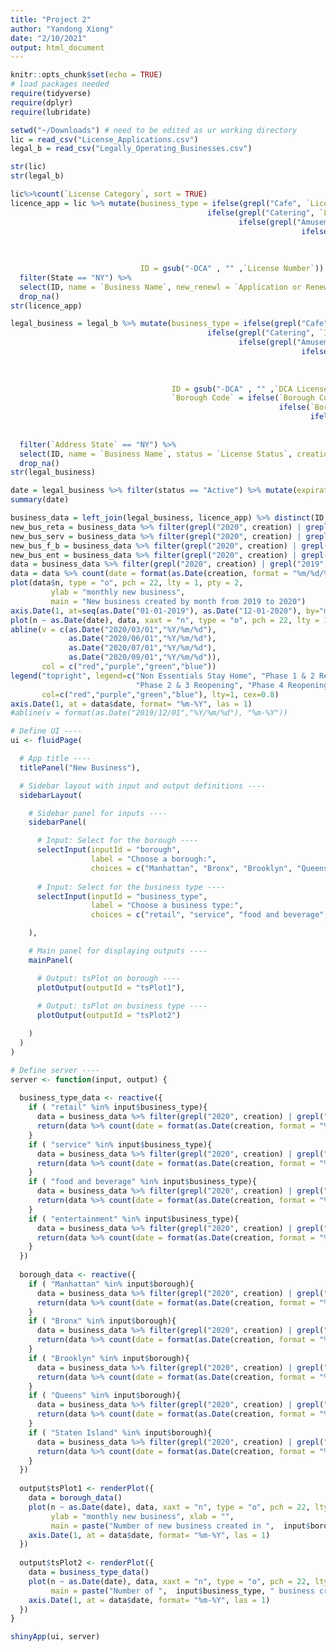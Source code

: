 ```yaml
---
title: "Project 2"
author: "Yandong Xiong"
date: "2/10/2021"
output: html_document
---
```


```r
knitr::opts_chunk$set(echo = TRUE)
# load packages needed
require(tidyverse)
require(dplyr)
require(lubridate)
```

```r
setwd("~/Downloads") # need to be edited as ur working directory
lic = read_csv("License_Applications.csv")
legal_b = read_csv("Legally_Operating_Businesses.csv")

```

```r
str(lic)
str(legal_b)
```
```r
lic%>%count(`License Category`, sort = TRUE)
licence_app = lic %>% mutate(business_type = ifelse(grepl("Cafe", `License Category`), "food_beverage", 
                                            ifelse(grepl("Catering", `License Category`), "food_beverage",
                                                   ifelse(grepl("Amusement", `License Category`), "entertainment",
                                                                 ifelse(grepl("Games", `License Category`), "entertainment",
                                                                        ifelse(grepl("Cabaret", `License Category`), "entertainment",
                                                                               ifelse(grepl("Pool", `License Category`), "entertainment",
                                                                                      ifelse(grepl("Improvement", `License Category`), "service", ifelse(grepl("Sightseeing", `License Category`), "service", ifelse(grepl("Picture", `License Category`), "service", ifelse(grepl("Laundr", `License Category`), "service", ifelse(grepl("Locksmith", `License Category`), "service", ifelse(grepl("Serv", `License Category`), "service", ifelse(grepl("Agency", `License Category`), "service", ifelse(grepl("Garage", `License Category`), "service", ifelse(grepl("Driver", `License Category`), "service", ifelse(grepl("Business", `License Category`), "service", ifelse(grepl("Company", `License Category`), "service", ifelse(grepl("Wash", `License Category`), "service", ifelse(grepl("Tow", `License Category`), "service", ifelse(grepl("Parking", `License Category`), "service", ifelse(grepl("Auction", `License Category`), "service", ifelse(grepl("Pawnbroker", `License Category`), "service", ifelse(grepl("Processor", `License Category`), "service", ifelse(grepl("Owner", `License Category`), "service", ifelse(grepl("Repair", `License Category`), "service", ifelse(grepl("Lessor", `License Category`), "service", ifelse(grepl("Distributor", `License Category`), "service", ifelse(grepl("Storage", `License Category`), "service", "retail")))))))))))))))))))))))))))),
                             ID = gsub("-DCA" , "" ,`License Number`)) %>%
  filter(State == "NY") %>%
  select(ID, name = `Business Name`, new_renewl = `Application or Renewal`, start_date = `Start Date`,end_date = `End Date`, business_type, license_cate = `License Category`, zip = Zip) %>%
  drop_na()
str(licence_app)

```


```r

legal_business = legal_b %>% mutate(business_type = ifelse(grepl("Cafe", `Industry`), "food_beverage", 
                                            ifelse(grepl("Catering", `Industry`), "food_beverage",
                                                   ifelse(grepl("Amusement", `Industry`), "entertainment",
                                                                 ifelse(grepl("Games", `Industry`), "entertainment",
                                                                        ifelse(grepl("Cabaret", `Industry`), "entertainment",
                                                                               ifelse(grepl("Pool", `Industry`), "entertainment",
                                                                                      ifelse(grepl("Improvement", `Industry`), "service", ifelse(grepl("Sightseeing", `Industry`), "service", ifelse(grepl("Picture", `Industry`), "service", ifelse(grepl("Laundr", `Industry`), "service", ifelse(grepl("Locksmith", `Industry`), "service", ifelse(grepl("Serv", `Industry`), "service", ifelse(grepl("Agency", `Industry`), "service", ifelse(grepl("Garage", `Industry`), "service", ifelse(grepl("Driver", `Industry`), "service", ifelse(grepl("Business", `Industry`), "service", ifelse(grepl("Company", `Industry`), "service", ifelse(grepl("Wash", `Industry`), "service", ifelse(grepl("Tow", `Industry`), "service", ifelse(grepl("Parking", `Industry`), "service", ifelse(grepl("Auction", `Industry`), "service", ifelse(grepl("Pawnbroker", `Industry`), "service", ifelse(grepl("Processor", `Industry`), "service", ifelse(grepl("Owner", `Industry`), "service", ifelse(grepl("Repair", `Industry`), "service", ifelse(grepl("Lessor", `Industry`), "service", ifelse(grepl("Distributor", `Industry`), "service", ifelse(grepl("Storage", `Industry`), "service", "retail")))))))))))))))))))))))))))),
                                    ID = gsub("-DCA" , "" ,`DCA License Number`),
                                    `Borough Code` = ifelse(`Borough Code` == 1, "Manhattan",
                                                            ifelse(`Borough Code` == 2, "Bronx",
                                                                   ifelse(`Borough Code` == 3, "Brooklyn",
                                                                          ifelse(`Borough Code` == 4, "Queens",
                                                                                 ifelse(`Borough Code` == 5, "Staten Island", NA)))))) %>%
  filter(`Address State` == "NY") %>%
  select(ID, name = `Business Name`, status = `License Status`, creation = `License Creation Date`, expiration = `License Expiration Date`, business_type, licence_cate = Industry, borough = `Borough Code`, zip = `Address ZIP`) %>%
  drop_na()
str(legal_business)

date = legal_business %>% filter(status == "Active") %>% mutate(expiration = mdy(expiration)) %>% select(expiration)
summary(date)
```

```r
business_data = left_join(legal_business, licence_app) %>% distinct(ID, .keep_all = TRUE)
new_bus_reta = business_data %>% filter(grepl("2020", creation) | grepl("2019", creation), business_type == "retail")
new_bus_serv = business_data %>% filter(grepl("2020", creation) | grepl("2019", creation), business_type == "service")
new_bus_f_b = business_data %>% filter(grepl("2020", creation) | grepl("2019", creation), business_type == "food_beverage")
new_bus_ent = business_data %>% filter(grepl("2020", creation) | grepl("2019", creation), business_type == "entertainment")
data = business_data %>% filter(grepl("2020", creation) | grepl("2019", creation), borough == "Staten Island")
data = data %>% count(date = format(as.Date(creation, format = "%m/%d/%Y"), "%Y/%m")) %>% mutate(date = paste(date,"/01", sep = ""))
plot(data$n, type = "o", pch = 22, lty = 1, pty = 2, 
         ylab = "monthly new business", 
         main = "New business created by month from 2019 to 2020")
axis.Date(1, at=seq(as.Date("01-01-2019"), as.Date("12-01-2020"), by="months"), format="%m-%Y")
plot(n ~ as.Date(date), data, xaxt = "n", type = "o", pch = 22, lty = 1, pty = 2)
abline(v = c(as.Date("2020/03/01","%Y/%m/%d"), 
             as.Date("2020/06/01","%Y/%m/%d"),
             as.Date("2020/07/01","%Y/%m/%d"),
             as.Date("2020/09/01","%Y/%m/%d")), 
       col = c("red","purple","green","blue"))
legend("topright", legend=c("Non Essentials Stay Home", "Phase 1 & 2 Reopening",
                            "Phase 2 & 3 Reopening", "Phase 4 Reopening"),
       col=c("red","purple","green","blue"), lty=1, cex=0.8)
axis.Date(1, at = data$date, format= "%m-%Y", las = 1)
#abline(v = format(as.Date("2019/12/01","%Y/%m/%d"), "%m-%Y"))
```


```r
# Define UI ----
ui <- fluidPage(

  # App title ----
  titlePanel("New Business"),

  # Sidebar layout with input and output definitions ----
  sidebarLayout(

    # Sidebar panel for inputs ----
    sidebarPanel(

      # Input: Select for the borough ----
      selectInput(inputId = "borough",
                  label = "Choose a borough:",
                  choices = c("Manhattan", "Bronx", "Brooklyn", "Queens", "Staten Island")),
      
      # Input: Select for the business type ----
      selectInput(inputId = "business_type",
                  label = "Choose a business type:",
                  choices = c("retail", "service", "food and beverage", "entertainment"))

    ),

    # Main panel for displaying outputs ----
    mainPanel(

      # Output: tsPlot on borough ----
      plotOutput(outputId = "tsPlot1"),
      
      # Output: tsPlot on business type ----
      plotOutput(outputId = "tsPlot2")

    )
  )
)

# Define server ----
server <- function(input, output) {
  
  business_type_data <- reactive({
    if ( "retail" %in% input$business_type){
      data = business_data %>% filter(grepl("2020", creation) | grepl("2019", creation), business_type == "retail")
      return(data %>% count(date = format(as.Date(creation, format = "%m/%d/%Y"), "%Y/%m")) %>% mutate(date = paste(date,"/01", sep = ""))) 
    }
    if ( "service" %in% input$business_type){
      data = business_data %>% filter(grepl("2020", creation) | grepl("2019", creation), business_type == "service")
      return(data %>% count(date = format(as.Date(creation, format = "%m/%d/%Y"), "%Y/%m")) %>% mutate(date = paste(date,"/01", sep = "")))
    }
    if ( "food and beverage" %in% input$business_type){
      data = business_data %>% filter(grepl("2020", creation) | grepl("2019", creation), business_type == "food_beverage")
      return(data %>% count(date = format(as.Date(creation, format = "%m/%d/%Y"), "%Y/%m")) %>% mutate(date = paste(date,"/01", sep = "")))
    }
    if ( "entertainment" %in% input$business_type){
      data = business_data %>% filter(grepl("2020", creation) | grepl("2019", creation), business_type == "entertainment")
      return(data %>% count(date = format(as.Date(creation, format = "%m/%d/%Y"), "%Y/%m")) %>% mutate(date = paste(date,"/01", sep = "")))
    }
  })
  
  borough_data <- reactive({
    if ( "Manhattan" %in% input$borough){
      data = business_data %>% filter(grepl("2020", creation) | grepl("2019", creation), borough == "Manhattan")
      return(data %>% count(date = format(as.Date(creation, format = "%m/%d/%Y"), "%Y/%m")) %>% mutate(date = paste(date,"/01", sep = ""))) 
    }
    if ( "Bronx" %in% input$borough){
      data = business_data %>% filter(grepl("2020", creation) | grepl("2019", creation), borough == "Bronx")
      return(data %>% count(date = format(as.Date(creation, format = "%m/%d/%Y"), "%Y/%m")) %>% mutate(date = paste(date,"/01", sep = "")))
    }
    if ( "Brooklyn" %in% input$borough){
      data = business_data %>% filter(grepl("2020", creation) | grepl("2019", creation), borough == "Brooklyn")
      return(data %>% count(date = format(as.Date(creation, format = "%m/%d/%Y"), "%Y/%m")) %>% mutate(date = paste(date,"/01", sep = "")))
    }
    if ( "Queens" %in% input$borough){
      data = business_data %>% filter(grepl("2020", creation) | grepl("2019", creation), borough == "Queens")
      return(data %>% count(date = format(as.Date(creation, format = "%m/%d/%Y"), "%Y/%m")) %>% mutate(date = paste(date,"/01", sep = "")))
    }
    if ( "Staten Island" %in% input$borough){
      data = business_data %>% filter(grepl("2020", creation) | grepl("2019", creation), borough == "Staten Island")
      return(data %>% count(date = format(as.Date(creation, format = "%m/%d/%Y"), "%Y/%m")) %>% mutate(date = paste(date,"/01", sep = "")))
    }
  })
  
  output$tsPlot1 <- renderPlot({
    data = borough_data()
    plot(n ~ as.Date(date), data, xaxt = "n", type = "o", pch = 22, lty = 1, pty = 2, 
         ylab = "monthly new business", xlab = "",
         main = paste("Number of new business created in ",  input$borough, " from 2019 to 2020"))
    axis.Date(1, at = data$date, format= "%m-%Y", las = 1)
  })
  
  output$tsPlot2 <- renderPlot({
    data = business_type_data()
    plot(n ~ as.Date(date), data, xaxt = "n", type = "o", pch = 22, lty = 1, pty = 2, ylab = "monthly new business", xlab = "",
         main = paste("Number of ",  input$business_type, " business created in NYC from 2019 to 2020"))
    axis.Date(1, at = data$date, format= "%m-%Y", las = 1)
  })
}

shinyApp(ui, server)
```

